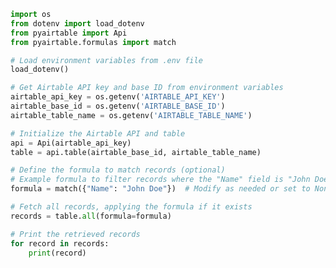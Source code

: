 ```python fetch_airtable_data.py
import os
from dotenv import load_dotenv
from pyairtable import Api
from pyairtable.formulas import match

# Load environment variables from .env file
load_dotenv()

# Get Airtable API key and base ID from environment variables
airtable_api_key = os.getenv('AIRTABLE_API_KEY')
airtable_base_id = os.getenv('AIRTABLE_BASE_ID')
airtable_table_name = os.getenv('AIRTABLE_TABLE_NAME')

# Initialize the Airtable API and table
api = Api(airtable_api_key)
table = api.table(airtable_base_id, airtable_table_name)

# Define the formula to match records (optional)
# Example formula to filter records where the "Name" field is "John Doe"
formula = match({"Name": "John Doe"})  # Modify as needed or set to None if no filtering is required

# Fetch all records, applying the formula if it exists
records = table.all(formula=formula)

# Print the retrieved records
for record in records:
    print(record)
```